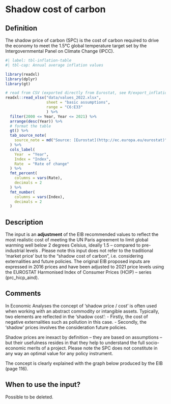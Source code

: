 # Shadow cost of carbon

## Definition

The shadow price of carbon (SPC) is the cost of carbon required to drive the economy to meet the 1.5°C global temperature target set by the Intergovernmental Panel on Climate Change (IPCC).


```r
#| label: tbl-inflation-table
#| tbl-cap: Annual average inflation values

library(readxl)
library(dplyr)
library(gt)

# read from CSV (exported directly from Eurostat, see R/export_inflation.R)
readxl::read_xlsx("data/values_2022.xlsx",
                  sheet = "basic assumptions",
                  range = "C6:E33" 
                  ) %>%
  filter(2000 <= Year, Year <= 2021) %>%
  arrange(desc(Year)) %>% 
  # format the table
  gt() %>%
  tab_source_note(
    source_note = md("Source: [Eurostat](http://ec.europa.eu/eurostat)")
  ) %>%
  cols_label(
    Year  = "Year",
    Index = "Index",
    Rate  = "Rate of change"
  ) %>%
  fmt_percent(
    columns = vars(Rate),
    decimals = 2
  ) %>%
  fmt_number(
    columns = vars(Index),
    decimals = 2
  )
```

## Description

The input is an **adjustment** of the EIB recommended values to reflect the most realistic cost of meeting the UN Paris agreement to limit global warming well below 2 degrees Celsius, ideally 1.5 -- compared to pre-industrial levels . Please note this input does not refer to the traditional 'market price' but to the "shadow cost of carbon", i.e. considering externalities and future policies. The original EIB proposed inputs are expressed in 2016 prices and have been adjusted to 2021 price levels using the EUROSTAT Harmonised Index of Consumer Prices (HCIP) -- series (prc_hicp_aind).

## Comments

In Economic Analyses the concept of 'shadow price / cost' is often used when working with an abstract commodity or intangible assets. Typically, two elements are reflected in the 'shadow cost': - Firstly, the cost of negative externalities such as pollution in this case. - Secondly, the 'shadow' prices involves the consideration future policies.

Shadow prices are inexact by definition -- they are based on assumptions -- but their usefulness resides in that they help to understand the full socio-economic merits of a project. Please note the SPC does not constitute in any way an optimal value for any policy instrument.

The concept is clearly explained with the graph below produced by the EIB (page 116).

## When to use the input?

Possible to be deleted.
